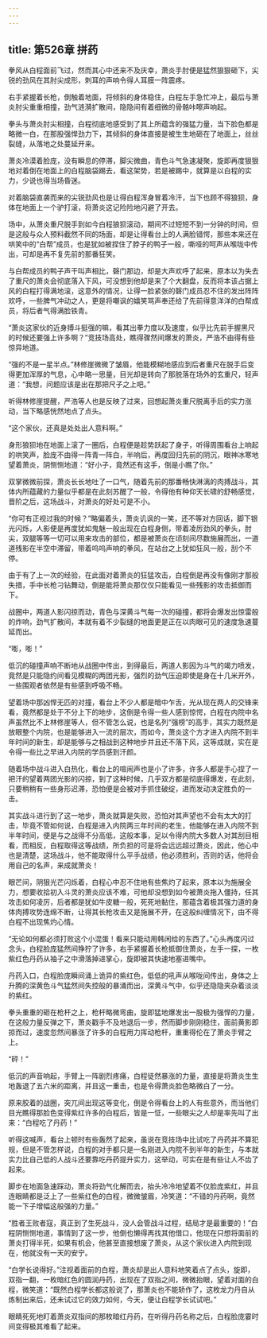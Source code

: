 ```yaml
---
---
---
```

title: 第526章 拼药
---



拳风从白程面前飞过，然而其心中还来不及庆幸，萧炎手肘便是猛然狠狠砸下，尖锐的劲风在其肘尖成形，刺耳的声响令得人耳膜一阵震疼。

右手紧握着长枪，倒触着地面，将倾斜的身体稳住，白程左手急忙冲上，最后与萧炎肘尖重重相撞，劲气涟漪扩散间，隐隐间有着细微的骨骼咔嚓声响起。

拳头与萧炎肘尖相撞，白程彻底地感受到了其上所蕴含的强猛力量，当下脸色都是略微一白，在那股强悍劲力下，其倾斜的身体直接是被生生地砸在了地面上，丝丝裂缝，从落地之处蔓延开来。

萧炎冷漠着脸庞，没有瞬息的停滞，脚尖微曲，青色斗气急速凝聚，旋即再度狠狠地对着倒在地面上的白程脑袋踢去，看这架势，若是被踢中，就算是以白程的实力，少说也得当场昏迷。

对着脑袋直袭而来的尖锐劲风也是让得白程浑身冒着冷汗，当下也顾不得狼狈，身体在地面上一个驴打滚，将萧炎这记险险地闪避了开去。

场中，从萧炎重尺脱手到如今白程狼狈滚动，期间不过短短不到一分钟的时间，但是这般与众人预料截然不同的场面，却是让得看台上的人满脸错愕，那些本来还在哄笑中的“白帮”成员，也是犹如被捏住了脖子的鸭子一般，嘶哑的呵声从喉咙中传出，可却是再不复先前的那番狂笑。

与白帮成员的鸭子声干叫声相比，磬门那边，却是大声欢呼了起来，原本以为失去了重尺的萧炎会彻底落入下风，可没想到他却是来了个大翻盘，反而将本该占据上风的白程打得满地滚，这意外的情况，让得一脸紧张的磬门成员忍不住的发出阵阵欢呼，一些脾气冲动之人，更是将嘲讽的嬉笑骂声奉还给了先前得意洋洋的白帮成员，将后者气得满脸铁青。

“萧炎这家伙的近身搏斗挺强的嘛，看其出拳力度以及速度，似乎比先前手握黑尺的时候还要强上许多啊？”竞技场高处，瞧得骤然间爆发的萧炎，严浩不由得有些惊异地道。

“强的不是一星半点。”林修崖微微了皱眉，他能模糊地感应到后者重尺在脱手后变得更加浑厚的气息，心中略一思量，目光却是转向了那脱落在场外的玄重尺，轻声道：“我想，问题应该是出在那把尺子之上吧。”

听得林修崖提醒，严浩等人也是反映了过来，回想起萧炎重尺脱离手后的实力涨动，当下略感恍然地点了点头。

“这个家伙，还真是处处出人意料啊。”

身形狼狈地在地面上滚了一圈后，白程便是趁势跃起了身子，听得周围看台上响起的哄笑声，脸庞不由得一阵青一阵白，半响后，再度回归先前的阴沉，眼神冰寒地望着萧炎，阴恻恻地道：“好小子，竟然还有这手，倒是小瞧了你。”

双掌微微前探，萧炎长长地吐了一口气，随着先前的那番畅快淋漓的肉搏战斗，其体内所蕴藏的力量似乎都是在此刻苏醒了一般，令得他有种仰天长啸的舒畅感觉，晋阶之后，这场战斗，对萧炎的好处可是不小。

“你可有正视过我的时候？”略偏着头，萧炎讥讽的一笑，还不等对方回话，脚下银光闪烁，人影便是再度犹如鬼魅一般出现在白程身侧，带着凌厉劲风的拳头，肘尖，双腿等等一切可以用来攻击的部位，都是被萧炎在顷刻间尽数施展而出，一道道残影在半空中滞留，带着呜呜声响的拳风，在站台之上犹如狂风一般，刮个不停。

由于有了上一次的经验，在此面对着萧炎的狂猛攻击，白程倒是再没有像刚才那般失措，手中长枪刁钻舞动，倒是能将萧炎那仅仅只能看见一些残影的攻击抵御而下。

战圈中，两道人影闪掠而动，青色与深黄斗气每一次的碰撞，都将会爆发出惊雷般的炸响，劲气扩散间，本就有着不少裂缝的地面更是正在以肉眼可见的速度急速蔓延而出。

“嘭，嘭！”

低沉的碰撞声响不断地从战圈中传出，到得最后，两道人影因为斗气的竭力喷发，竟然是只能隐约间看见模糊的两团光影，强烈的劲气压迫即使是身在十几米开外，一些围观者依然是有些感到呼吸不畅。

望着场中那凶悍无匹的对撞，看台上不少人都是暗中乍舌，光从现在两人的交锋来看，竟然都是处于不分上下的地步，这倒是令得一些人感到惊愕，白程在内院中名声虽然比不上林修崖等人，但不管怎么说，也是名列“强榜”的高手，其实力既然是放眼整个内院，也是能够进入一流的层次，而如今，萧炎这个方才进入内院不到半年时间的新生，却是能够与之相战到这种地步并且还不落下风，这等成就，实在是令得一些比之早进入内院的学员感到汗颜。

随着场中战斗进入白热化，看台上的喧闹声也是小了许多，许多人都是手心捏了一把汗的望着两团光影的闪掠，到了这种时候，几乎双方都是彻底得爆发，在此刻，只要稍稍有一些身形迟滞，恐怕便是会被对手抓住破绽，进而发动决定胜负的一击。

其实战斗进行到了这一地步，萧炎就算是失败，恐怕对其声望也不会有太大的打击，毕竟不管如何说，白程是进入内院两三年时间的老生，他能够在进入内院不到半年时间，便是与之战得不分高低，这般本事，足以令得内院大多数人对其刮目相看，而相反，白程取得这等战绩，所负担的可是将会远远超过萧炎，因此，他心中也是清楚，这场战斗，他不能取得什么平手战绩，他必须胜利，否则的话，他将会用自己的名声，来成就萧炎！

眼芒间，阴狠光芒闪烁着，白程心中忍不住地有些焦灼了起来，原本以为施展全力，想要收拾初入斗灵的萧炎应该不难，可他却没想到如今被萧炎拖入僵持，任其攻击如何凌厉，后者都是犹如牛皮糖一般，死死地黏住，那蕴含着极其强力道的身体肉搏攻势连绵不断，让得其长枪攻击又是施展不开，在这般纠缠情况下，由不得白程不出现焦灼心情。

“无论如何都必须打败这个小混蛋！看来只能动用韩闲给的东西了。”心头再度闪过念头，白程脸庞猛然间狰狞了许多，右手紧握着长枪抵御住萧炎，左手一探，一枚紫红色丹药从袖子之中滑落掉进掌心，旋即被其快速地塞进嘴中。

丹药入口，白程脸庞瞬间涌上诡异的紫红色，低低的吼声从喉咙间传出，身体之上升腾的深黄色斗气猛然间失控般的暴涌而出，深黄斗气中，似乎还隐隐夹杂着淡淡的紫红。

拳头重重的砸在枪杆之上，枪杆略微弯曲，旋即猛地爆发出一股极为强悍的力量，在这般力量反弹之下，萧炎戳手不及地退后一步，然而脚步刚刚稳住，面前黄影即掠而过，速度忽然间暴涨了许多的白程用力挥动枪杆，重重得伦在了萧炎手臂之上。

“砰！”

低沉的声音响起，手臂上一阵剧烈疼痛，白程徒然暴涨的力量，直接是将萧炎生生地轰退了五六米的距离，并且这一重击，也是令得萧炎脸色略微白了一分。

原来胶着的战圈，突兀间出现这等变化，倒是令得看台上的人有些意外，而当他们目光瞧得那脸色变得紫红许多的白程后，皆是一怔，一些眼尖之人却是率先叫了出来：“白程吃了丹药！”

听得这喊声，看台上顿时有些轰然了起来，虽说在竞技场中比试吃了丹药并不算犯规，但是不管怎样说，白程的对手都只是一名刚进入内院不到半年的新生，与本就实力比自己低的人战斗还要靠吃丹药提升实力，这举动，可实在是有些让人不齿了起来。

脚步在地面急速踩动，萧炎将劲气化解而去，抬头冷冷地望着不仅脸庞紫红，并且连眼睛都是泛上了一些紫红色的白程，微微皱眉，冷笑道：“不错的丹药啊，竟然能一下子增幅这般强的力量。”

“胜者王败者寇，真正到了生死战斗，没人会管战斗过程，结局才是最重要的！”白程阴恻恻地道，事情到了这一步，他倒也懒得再找其他借口，他现在只想将面前的萧炎打得半死，如果有机会，他甚至直接想废了萧炎，从这个家伙进入内院到现在，他就没有一天的安宁。

“白学长说得好。”注视着面前的白程，萧炎却是出人意料地笑着点了点头，旋即，双指一翻，一枚暗红色的圆润丹药，出现在了双指之间，微微抬眼，望着对面的白程，微笑道：“既然白程学长都这般说了，那萧炎也不能轿作了，这枚龙力丹自从炼制出来后，还未试过它的效力如何，今天，便让白程学长试试吧。”

眼睛死死地盯着萧炎双指间的那枚暗红丹药，在听得丹药名称之后，白程脸庞霎时间变得极其难看了起来。